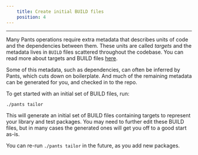 ```yaml
---
    title: Create initial BUILD files
    position: 4
---
```




---

Many Pants operations require extra metadata that describes units of code and the dependencies between them. These units are called _targets_ and the metadata lives in `BUILD` files scattered throughout the codebase. You can read more about targets and BUILD files [here](doc:targets).

Some of this metadata, such as dependencies, can often be inferred by Pants, which cuts down on boilerplate. And much of the remaining metadata can be generated for you, and checked in to the repo. 

To get started with an initial set of BUILD files, run:

```bash
./pants tailor
```

This will generate an initial set of BUILD files containing targets to represent your library and test packages. You may need to further edit these BUILD files, but in many cases the generated ones will get you off to a good start as-is.

You can re-run `./pants tailor` in the future, as you add new packages.